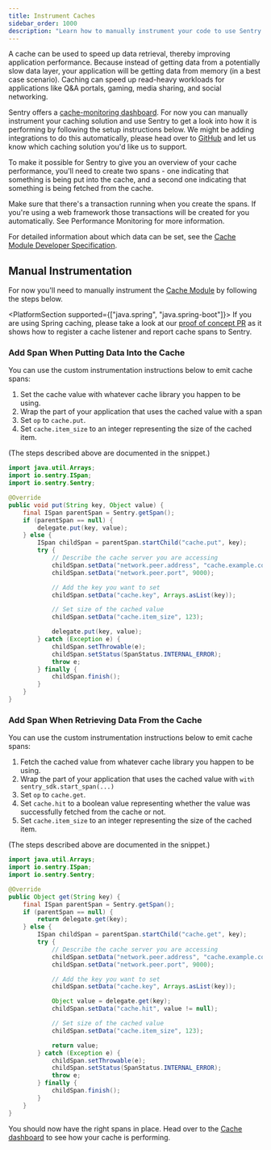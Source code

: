 ```yaml
---
title: Instrument Caches
sidebar_order: 1000
description: "Learn how to manually instrument your code to use Sentry's Caches module. "
---
```

A cache can be used to speed up data retrieval, thereby improving application performance. Because instead of getting data from a potentially slow data layer, your application will be getting data from memory (in a best case scenario). Caching can speed up read-heavy workloads for applications like Q&A portals, gaming, media sharing, and social networking.

Sentry offers a [cache-monitoring dashboard](https://sentry.io/orgredirect/organizations/:orgslug/performance/caches/). For now you can manually instrument your caching solution and use Sentry to get a look into how it is performing by following the setup instructions below. We might be adding integrations to do this automatically, please head over to [GitHub](https://github.com/getsentry/sentry-java) and let us know which caching solution you'd like us to support.

To make it possible for Sentry to give you an overview of your cache performance, you'll need to create two spans - one indicating that something is being put into the cache, and a second one indicating that something is being fetched from the cache.

Make sure that there's a transaction running when you create the spans. If you're using a web framework those transactions will be created for you automatically. See <PlatformLink to="/performance/">Performance Monitoring</PlatformLink> for more information.

For detailed information about which data can be set, see the [Cache Module Developer Specification](https://develop.sentry.dev/sdk/performance/modules/caches/).

## Manual Instrumentation

For now you'll need to manually instrument the [Cache Module]((https://sentry.io/orgredirect/organizations/:orgslug/performance/caches/)) by following the steps below.

<PlatformSection supported={["java.spring", "java.spring-boot"]}>
If you are using Spring caching, please take a look at our [proof of concept PR](https://github.com/getsentry/sentry-java/pull/3457) as it shows how to register a cache listener and report cache spans to Sentry.
</PlatformSection>

### Add Span When Putting Data Into the Cache

You can use the custom instrumentation instructions below to emit cache spans:

1. Set the cache value with whatever cache library you happen to be using.
2. Wrap the part of your application that uses the cached value with a span
3. Set `op` to `cache.put`.
4. Set `cache.item_size` to an integer representing the size of the cached item.

(The steps described above are documented in the snippet.)

```java
import java.util.Arrays;
import io.sentry.ISpan;
import io.sentry.Sentry;

@Override
public void put(String key, Object value) {
    final ISpan parentSpan = Sentry.getSpan();
    if (parentSpan == null) {
        delegate.put(key, value);
    } else {
        ISpan childSpan = parentSpan.startChild("cache.put", key);
        try {
            // Describe the cache server you are accessing
            childSpan.setData("network.peer.address", "cache.example.com/supercache");
            childSpan.setData("network.peer.port", 9000);

            // Add the key you want to set
            childSpan.setData("cache.key", Arrays.asList(key));

            // Set size of the cached value
            childSpan.setData("cache.item_size", 123);

            delegate.put(key, value);
        } catch (Exception e) {
            childSpan.setThrowable(e);
            childSpan.setStatus(SpanStatus.INTERNAL_ERROR);
            throw e;
        } finally {
            childSpan.finish();
        }
    }
}
```


### Add Span When Retrieving Data From the Cache

You can use the custom instrumentation instructions below to emit cache spans:

1. Fetch the cached value from whatever cache library you happen to be using.
2. Wrap the part of your application that uses the cached value with  `with sentry_sdk.start_span(...)`
3. Set `op` to `cache.get`.
4. Set `cache.hit` to a boolean value representing whether the value was successfully fetched from the cache or not.
5. Set `cache.item_size` to an integer representing the size of the cached item.

(The steps described above are documented in the snippet.)

```java
import java.util.Arrays;
import io.sentry.ISpan;
import io.sentry.Sentry;

@Override
public Object get(String key) {
    final ISpan parentSpan = Sentry.getSpan();
    if (parentSpan == null) {
        return delegate.get(key);
    } else {
        ISpan childSpan = parentSpan.startChild("cache.get", key);
        try {
            // Describe the cache server you are accessing
            childSpan.setData("network.peer.address", "cache.example.com/supercache");
            childSpan.setData("network.peer.port", 9000);

            // Add the key you want to set
            childSpan.setData("cache.key", Arrays.asList(key));

            Object value = delegate.get(key);
            childSpan.setData("cache.hit", value != null);

            // Set size of the cached value
            childSpan.setData("cache.item_size", 123);

            return value;
        } catch (Exception e) {
            childSpan.setThrowable(e);
            childSpan.setStatus(SpanStatus.INTERNAL_ERROR);
            throw e;
        } finally {
            childSpan.finish();
        }
    }
}
```

You should now have the right spans in place. Head over to the [Cache dashboard](https://sentry.io/orgredirect/organizations/:orgslug/performance/caches/) to see how your cache is performing.
